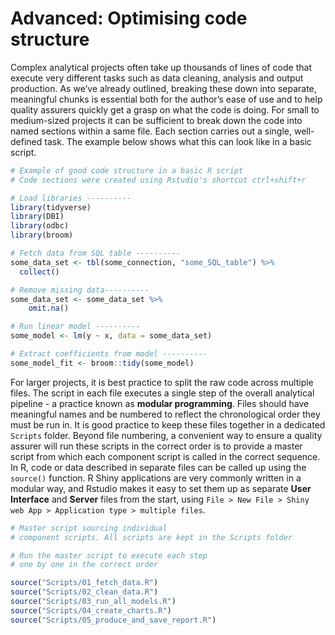 # Advanced:  Optimising code structure{#code_structure}
Complex analytical projects often take up thousands of lines of code that execute very different tasks such as data cleaning, analysis and output production. As we've already outlined, breaking these down into separate, meaningful chunks is essential both for the author's ease of use and to help quality assurers quickly get a grasp on what the code is doing. For small to medium-sized projects it can be sufficient to break down the code into named sections within a same file. Each section carries out a single, well-defined task. The example below shows what this can look like in a basic script. 

```{r good code structure, eval = FALSE, class.source = "badCode"}
# Example of good code structure in a basic R script
# Code sections were created using Rstudio's shortcut ctrl+shift+r

# Load libraries ----------
library(tidyverse)
library(DBI)
library(odbc)
library(broom)

# Fetch data from SQL table ----------
some_data_set <- tbl(some_connection, "some_SQL_table") %>%
  collect()

# Remove missing data----------
some_data_set <- some_data_set %>% 
    omit.na()

# Run linear model ----------
some_model <- lm(y ~ x, data = some_data_set)

# Extract coefficients from model ----------
some_model_fit <- broom::tidy(some_model)

```

For larger projects, it is best practice to split the raw code across multiple files. The script in each file executes a single step of the overall analytical pipeline - a practice known as **modular programming**. Files should have meaningful names and be numbered to reflect the chronological order they must be run in. It is good practice to keep these files together in a dedicated `Scripts` folder. Beyond file numbering, a convenient way to ensure a quality assurer will run these scripts in the correct order is to provide a master script from which each component script is called in the correct sequence.  In R, code or data described in separate files can be called up using the `source()` function. R Shiny applications are very commonly written in a modular way, and Rstudio makes it easy to set them up as separate **User Interface** and **Server** files from the start, using `File > New File > Shiny web App > Application type > multiple files`.


```{r master script, eval = FALSE, class.source = "badCode"}
# Master script sourcing individual
# component scripts. All scripts are kept in the Scripts folder

# Run the master script to execute each step 
# one by one in the correct order

source("Scripts/01_fetch_data.R")
source("Scripts/02_clean_data.R")
source("Scripts/03_run_all_models.R")
source("Scripts/04_create_charts.R")
source("Scripts/05_produce_and_save_report.R")

```

